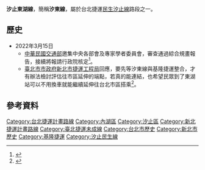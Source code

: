 '''汐止東湖線'''，簡稱'''汐東線'''，屬於台北捷運[[民生汐止線|民生汐止線]]路段之一。

==歷史==
*2022年3月15日
**[[中華民國交通部|中華民國交通部]]邀集中央各部會及專家學者委員會，審查通過綜合規畫報告，接續將報請行政院核定<ref>{{cite news |author=張睿廷|title=捷運汐東線通過交通部審核 汐止居民20年終於等到|url=https://udn.com/news/story/7266/6165635 |date=2022-03-15 |newspaper=《[[聯合報|聯合報]]》 |accessdate=2022-03-19}}</ref>。
**[[臺北市市政府|臺北市市政府]][[新北市捷運工程局|新北市捷運工程局]]回應，要先等汐東線與基隆捷運整合，才有辦法檢討評估往市區延伸的端點，若真的能連結，也希望民眾到了東湖站可以不用換車就能繼續延伸往台北市區搭乘<ref>{{cite news |author=鍾維軒|title=汐東線過關 北市：待與基隆捷運整合後規劃銜接東湖站|url=https://udn.com/news/story/7266/6166436 |date=2022-03-15 |newspaper=《[[聯合報|聯合報]]》 |accessdate=2022-03-19}}</ref>。

==參考資料==
{{reflist|30em}}
{{臺北捷運汐止民生線}}
{{台北捷運路線}}
{{北中南捷運}}
{{Portal bar|臺灣|台北|城市軌道交通|臺灣鐵路運輸|鐵路}}
[[Category:台北捷運計畫路線|Category:台北捷運計畫路線]]
[[Category:內湖區|Category:內湖區]]
[[Category:汐止區|Category:汐止區]]
[[Category:新北捷運計畫路線|Category:新北捷運計畫路線]]
[[Category:臺北捷運未成線|Category:臺北捷運未成線]]
[[Category:台北市歷史|Category:台北市歷史]]
[[Category:新北市歷史|Category:新北市歷史]]
[[Category:基隆捷運|Category:基隆捷運]]
[[Category:汐止民生線|Category:汐止民生線]]